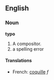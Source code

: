 ==English==

===Noun===

'''typo'''

#A compositor.
#a spelling error
====Translations====
*French: [[coquille]] ''f''